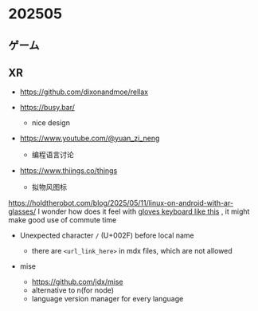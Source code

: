 # 202505


## ゲーム


## XR





- https://github.com/dixonandmoe/rellax 


- https://busy.bar/
  - nice design

- https://www.youtube.com/@yuan_zi_neng
  - 编程语言讨论

- https://www.thiings.co/things
  - 拟物风图标

https://holdtherobot.com/blog/2025/05/11/linux-on-android-with-ar-glasses/ I wonder how does it feel with [gloves keyboard like this](https://protopedia.net/prototype/1562) , it might make good use of commute time

- Unexpected character `/` (U+002F) before local name
  - there are `<url_link_here>` in mdx files, which are not allowed

- mise
  - https://github.com/jdx/mise
  - alternative to n(for node)
  - language version manager for every language
